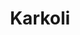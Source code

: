---
title: "Karkoli"
description: "Example overview page before API endpoints"
icon: "signs-post"
---